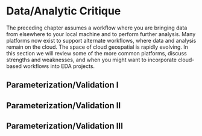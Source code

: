 # Data/Analytic Critique

The preceding chapter assumes a workflow where you are bringing data from elsewhere to your local machine and to perform further analysis. Many platforms now exist to support alternate workflows, where data and analysis remain on the cloud. The space of cloud geospatial is rapidly evolving. In this section we will review some of the more common platforms, discuss strengths and weaknesses, and when you might want to incorporate cloud-based workflows into EDA projects. 


## Parameterization/Validation I


## Parameterization/Validation II


## Parameterization/Validation III

